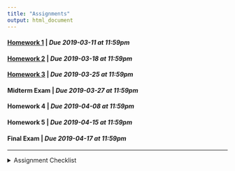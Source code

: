 ```yaml
---
title: "Assignments"
output: html_document
---
```


#### [Homework 1](https://rstudio.cloud/spaces/12013/project/245724){target="_blank"} | *Due 2019-03-11 at 11:59pm*
#### [Homework 2](https://rstudio.cloud/spaces/12013/project/260261){target="_blank"} | *Due 2019-03-18 at 11:59pm*
#### [Homework 3](https://rstudio.cloud/spaces/12013/project/270863){target="_blank"} | *Due 2019-03-25 at 11:59pm*
#### Midterm Exam | *Due 2019-03-27 at 11:59pm*
#### Homework 4 | *Due 2019-04-08 at 11:59pm*
#### Homework 5 | *Due 2019-04-15 at 11:59pm*
#### Final Exam | *Due 2019-04-17 at 11:59pm*

---
<details>
<summary>Assignment Checklist
</summary>

1. Login to [RStudio Cloud](https://rstudio.cloud/)
2. Navigate to the course workspace
3. Click on the homework assignment
4. CLick Start or Continue, whichever appears at the top of the assignment
5. Look at `README.md` for homework instructions
6. Make the needed changes to your project (do not make changes after the due date)
</details>